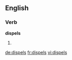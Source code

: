 ==English==

===Verb===
'''dispels'''

# {{third-person singular of|[[dispel]]}}

[[de:dispels]]
[[fr:dispels]]
[[vi:dispels]]